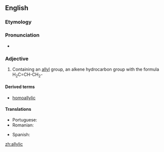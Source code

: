 ==English==

===Etymology===
{{suffix|allyl|ic|lang=en}}

===Pronunciation===
* {{IPA|əˈlɪlɪk|lang=en}}

===Adjective===
{{en-adj|-}}

# {{label|en|organic chemistry}} Containing an [[allyl]] group, an alkene hydrocarbon group with the formula H<sub>2</sub>C=CH-CH<sub>2</sub>-

====Derived terms====
* [[homoallylic]]

====Translations====
{{trans-top|containing an allyl group}}
* Portuguese: {{t|pt|alílico}}
* Romanian: {{t|ro|alilic}}
{{trans-mid}}
* Spanish: {{t|es|alílico}}
{{trans-bottom}}

[[zh:allylic]]